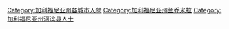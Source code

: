 [[Category:加利福尼亚州各城市人物|Category:加利福尼亚州各城市人物]]
[[Category:加利福尼亚州兰乔米拉|Category:加利福尼亚州兰乔米拉]]
[[Category:加利福尼亚州河滨县人士|Category:加利福尼亚州河滨县人士]]